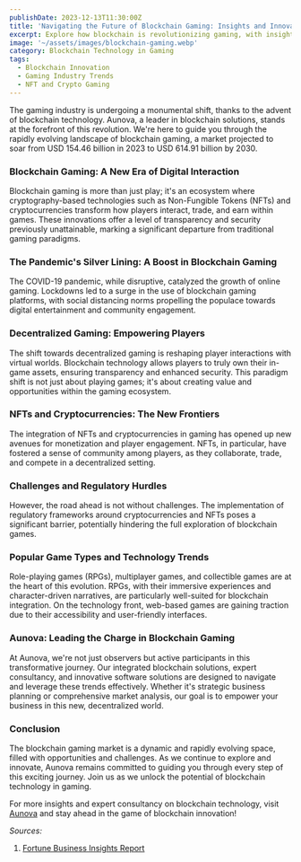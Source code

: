 ```yaml
---
publishDate: 2023-12-13T11:30:00Z
title: 'Navigating the Future of Blockchain Gaming: Insights and Innovations'
excerpt: Explore how blockchain is revolutionizing gaming, with insights on its impact and Aunova's role in this exciting evolution.
image: '~/assets/images/blockchain-gaming.webp'
category: Blockchain Technology in Gaming
tags:
  - Blockchain Innovation
  - Gaming Industry Trends
  - NFT and Crypto Gaming
---
```


The gaming industry is undergoing a monumental shift, thanks to the advent of blockchain technology. Aunova, a leader in blockchain solutions, stands at the forefront of this revolution. We're here to guide you through the rapidly evolving landscape of blockchain gaming, a market projected to soar from USD 154.46 billion in 2023 to USD 614.91 billion by 2030.

### Blockchain Gaming: A New Era of Digital Interaction

Blockchain gaming is more than just play; it's an ecosystem where cryptography-based technologies such as Non-Fungible Tokens (NFTs) and cryptocurrencies transform how players interact, trade, and earn within games. These innovations offer a level of transparency and security previously unattainable, marking a significant departure from traditional gaming paradigms.

### The Pandemic's Silver Lining: A Boost in Blockchain Gaming

The COVID-19 pandemic, while disruptive, catalyzed the growth of online gaming. Lockdowns led to a surge in the use of blockchain gaming platforms, with social distancing norms propelling the populace towards digital entertainment and community engagement.

### Decentralized Gaming: Empowering Players

The shift towards decentralized gaming is reshaping player interactions with virtual worlds. Blockchain technology allows players to truly own their in-game assets, ensuring transparency and enhanced security. This paradigm shift is not just about playing games; it's about creating value and opportunities within the gaming ecosystem.

### NFTs and Cryptocurrencies: The New Frontiers

The integration of NFTs and cryptocurrencies in gaming has opened up new avenues for monetization and player engagement. NFTs, in particular, have fostered a sense of community among players, as they collaborate, trade, and compete in a decentralized setting.

### Challenges and Regulatory Hurdles

However, the road ahead is not without challenges. The implementation of regulatory frameworks around cryptocurrencies and NFTs poses a significant barrier, potentially hindering the full exploration of blockchain games.

### Popular Game Types and Technology Trends

Role-playing games (RPGs), multiplayer games, and collectible games are at the heart of this evolution. RPGs, with their immersive experiences and character-driven narratives, are particularly well-suited for blockchain integration. On the technology front, web-based games are gaining traction due to their accessibility and user-friendly interfaces.

### Aunova: Leading the Charge in Blockchain Gaming

At Aunova, we're not just observers but active participants in this transformative journey. Our integrated blockchain solutions, expert consultancy, and innovative software solutions are designed to navigate and leverage these trends effectively. Whether it's strategic business planning or comprehensive market analysis, our goal is to empower your business in this new, decentralized world.

### Conclusion

The blockchain gaming market is a dynamic and rapidly evolving space, filled with opportunities and challenges. As we continue to explore and innovate, Aunova remains committed to guiding you through every step of this exciting journey. Join us as we unlock the potential of blockchain technology in gaming.

For more insights and expert consultancy on blockchain technology, visit [Aunova](https://aunova.net) and stay ahead in the game of blockchain innovation!

*Sources:*

1. [Fortune Business Insights Report](https://www.fortunebusinessinsights.com/blockchain-gaming-market-108683)
